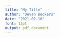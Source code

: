 ```yaml
---
title: "My Title"
author: "Devan Beckers"
date: "2021-02-10"
font: 13pt
output: pdf_document
---
```


